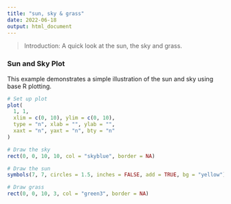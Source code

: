 ```yaml
---
title: "sun, sky & grass"
date: 2022-06-18
output: html_document
---
```



> Introduction: A quick look at the sun, the sky and grass.

### Sun and Sky Plot

This example demonstrates a simple illustration of the sun and sky using base R plotting.

```r
# Set up plot
plot(
  1, 1, 
  xlim = c(0, 10), ylim = c(0, 10), 
  type = "n", xlab = "", ylab = "", 
  xaxt = "n", yaxt = "n", bty = "n"
)

# Draw the sky
rect(0, 0, 10, 10, col = "skyblue", border = NA)

# Draw the sun
symbols(7, 7, circles = 1.5, inches = FALSE, add = TRUE, bg = "yellow")

# Draw grass
rect(0, 0, 10, 3, col = "green3", border = NA)
```